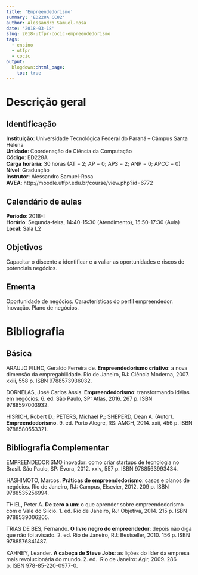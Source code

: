 ```yaml
---
title: 'Empreendedorismo'
summary: 'ED228A CC82'
author: Alessandro Samuel-Rosa
date: '2018-03-18'
slug: 2018-utfpr-cocic-empreendedorismo
tags:
  - ensino
  - utfpr
  - cocic
output:
  blogdown::html_page:
    toc: true
---
```


# Descrição geral

## Identificação

**Instituição**: Universidade Tecnológica Federal do Paraná -- Câmpus Santa Helena<br>
**Unidade**: Coordenação de Ciência da Computação<br>
**Código**: ED228A<br>
**Carga horária**: 30 horas (AT = 2; AP = 0; APS = 2; ANP = 0; APCC = 0)<br>
**Nível**: Graduação<br>
**Instrutor**: Alessandro Samuel-Rosa<br>
**AVEA**: http://moodle.utfpr.edu.br/course/view.php?id=6772

## Calendário de aulas

**Período**: 2018-I<br>
**Horário**: Segunda-feira, 14:40-15:30 (Atendimento), 15:50-17:30 (Aula)<br>
**Local**: Sala L2

## Objetivos

Capacitar o discente a identificar e a valiar as oportunidades e riscos de potenciais negócios.

## Ementa

Oportunidade de negócios. Características do perfil empreendedor. Inovação. Plano de negócios.

# Bibliografia 

## Básica

ARAUJO FILHO, Geraldo Ferreira de. **Empreendedorismo criativo**: a nova dimensão da empregabilidade. Rio de 
Janeiro, RJ: Ciência Moderna, 2007. xxiii, 558 p. ISBN 9788573936032.

DORNELAS, José Carlos Assis. **Empreendedorismo**: transformando idéias em negócios. 6. ed. São Paulo, SP: 
Atlas, 2016. 267 p. ISBN 9788597003932.

HISRICH, Robert D.; PETERS, Michael P.; SHEPERD, Dean A. (Autor). **Empreendedorismo**. 9. ed. Porto Alegre,
RS: AMGH, 2014. xxii, 456 p. ISBN 9788580553321.

## Bibliografia Complementar

EMPREENDEDORISMO inovador: como criar startups de tecnologia no Brasil. São Paulo, SP: Évora, 2012. xxiv, 557 
p. ISBN 9788563993434.

HASHIMOTO, Marcos. **Práticas de empreendedorismo**: casos e planos de negócios. Rio de Janeiro, RJ: Campus,
Elsevier, 2012. 209 p. ISBN 9788535256994.

THIEL, Peter A. **De zero a um**: o que aprender sobre empreendedorismo com o Vale do Siício. 1. ed. Rio de 
Janeiro, RJ: Objetiva, 2014. 215 p. ISBN 9788539006205.

TRIAS DE BES, Fernando. **O livro negro do empreendedor**: depois não diga que não foi avisado. 2. ed. Rio de 
Janeiro, RJ: Bestseller, 2010. 156 p. ISBN 9788576841487.

KAHNEY, Leander. **A cabeça de Steve Jobs**: as lições do líder da empresa mais revolucionária do mundo. 2. ed. 
Rio de Janeiro: Agir, 2009. 286 p. ISBN 978-85-220-0977-0.

